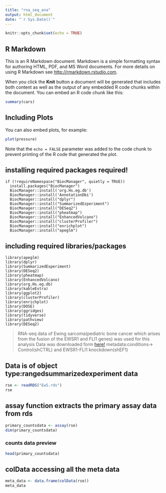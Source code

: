 ```yaml
---
title: "rna_seq_ana"
output: html_document
date: "`r Sys.Date()`"
---
```


```r
knitr::opts_chunk$set(echo = TRUE)
```

## R Markdown

This is an R Markdown document. Markdown is a simple formatting syntax for authoring HTML, PDF, and MS Word documents. For more details on using R Markdown see <http://rmarkdown.rstudio.com>.

When you click the **Knit** button a document will be generated that includes both content as well as the output of any embedded R code chunks within the document. You can embed an R code chunk like this:

```r
summary(cars)
```

## Including Plots

You can also embed plots, for example:

```r
plot(pressure)
```

Note that the `echo = FALSE` parameter was added to the code chunk to prevent printing of the R code that generated the plot.


## installing required packages required!
```
if (!requireNamespace("BiocManager", quietly = TRUE))
  install.packages("BiocManager")
  BiocManager::install('org.Hs.eg.db')
  BiocManager::install('AnnotationDbi')
  BiocManager::install("dplyr")
  BiocManager::install("SummarizedEzperiment")
  BiocManager::install("DESeq2")
  BiocManager::install("pheatmap")
  BiocManager::install("EnhancedVolcano")
  BiocManager::install("clusterProfiler")
  BiocManager::install("enrichplot")
  BiocManager::install("apeglm")
  ```

## including required libraries/packages
```  
library(apeglm)
library(dplyr)
library(SummarizedExperiment)
library(DESeq2)
library(pheatmap)
library(EnhancedVolcano)
library(org.Hs.eg.db)
library(kableExtra)
library(ggplot2)
library(clusterProfiler)
library(enrichplot)
library(DOSE)
library(ggridges)
library(tidyverse)
library(pathview)
library(DESeq2)
```


> RNA-seq data of Ewing sarcoma(pediatric bone cancer which arises from the fusion of the EWSR1 and FLI1 genes) was used for this analysis 
Data was downloaded form [here!](https://github.com/Bioinformatics-Research-Network/skill-assessments/blob/main/RNA-Seq%20Analysis/README.md)
metadata:conditions-> Control(shCTRL) and EWSR1-FLI1 knockdown(shEF1)


## Data is of object type:rangedsummarizedexperiment data 

```r
rse <- readRDS("EwS.rds")
rse
```

## assay function extracts the primary assay data from rds
```r
primary_countsdata <- assay(rse)
dim(primary_countsdata)
```
### counts data preview
```r
head(primary_countsdata)
```


## colData accessing all the meta data
```r
meta_data <- data.frame(colData(rse))
meta_data
```




























